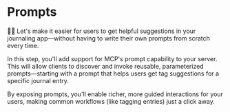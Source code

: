 # Prompts

<EpicVideo url="https://www.epicai.pro/workshops/day-1-setup-intro-and-tools/prompts~qyv9r" />

👨‍💼 Let's make it easier for users to get helpful suggestions in your journaling
app—without having to write their own prompts from scratch every time.

In this step, you'll add support for MCP's prompt capability to your server.
This will allow clients to discover and invoke reusable, parameterized
prompts—starting with a prompt that helps users get tag suggestions for a
specific journal entry.

By exposing prompts, you'll enable richer, more guided interactions for your
users, making common workflows (like tagging entries) just a click away.
